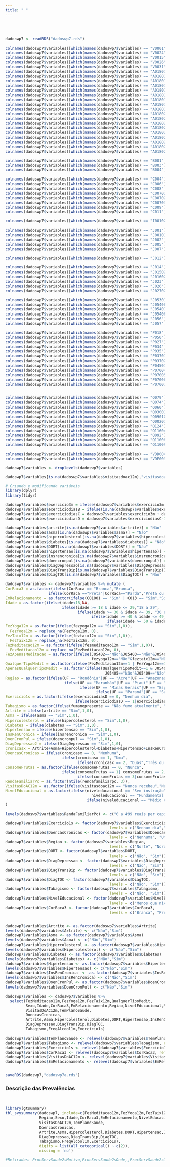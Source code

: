 ```yaml
---
title: " "
---
```


<br/><br/>

```r

dadoswp7 <- readRDS("dadoswp7.rds")

colnames(dadoswp7$variables)[which(names(dadoswp7$variables) == "V0001")] <- "UF"
colnames(dadoswp7$variables)[which(names(dadoswp7$variables) == "V0024")] <- "estrato"
colnames(dadoswp7$variables)[which(names(dadoswp7$variables) == "V0015")] <- "tipoentrevista"
colnames(dadoswp7$variables)[which(names(dadoswp7$variables) == "V0026")] <- "sitsensitaria"
colnames(dadoswp7$variables)[which(names(dadoswp7$variables) == "V0031")] <- "tipoarea"
colnames(dadoswp7$variables)[which(names(dadoswp7$variables) == "A018011")] <- "tv"
colnames(dadoswp7$variables)[which(names(dadoswp7$variables) == "A018012")] <- "tvn"
colnames(dadoswp7$variables)[which(names(dadoswp7$variables) == "A018013")] <- "geladeira"
colnames(dadoswp7$variables)[which(names(dadoswp7$variables) == "A018014")] <- "geladeiran"
colnames(dadoswp7$variables)[which(names(dadoswp7$variables) == "A018015")] <- "maqroupa"
colnames(dadoswp7$variables)[which(names(dadoswp7$variables) == "A018016")] <- "maqroupan"
colnames(dadoswp7$variables)[which(names(dadoswp7$variables) == "A018017")] <- "telefone"
colnames(dadoswp7$variables)[which(names(dadoswp7$variables) == "A018018")] <- "telefonen"
colnames(dadoswp7$variables)[which(names(dadoswp7$variables) == "A018019")] <- "celular"
colnames(dadoswp7$variables)[which(names(dadoswp7$variables) == "A018020")] <- "celularn"
colnames(dadoswp7$variables)[which(names(dadoswp7$variables) == "A018021")] <- "microondas"
colnames(dadoswp7$variables)[which(names(dadoswp7$variables) == "A018022")] <- "microondasn"
colnames(dadoswp7$variables)[which(names(dadoswp7$variables) == "A018023")] <- "computador"
colnames(dadoswp7$variables)[which(names(dadoswp7$variables) == "A018024")] <- "computadorn"
colnames(dadoswp7$variables)[which(names(dadoswp7$variables) == "A018025")] <- "motocicleta"
colnames(dadoswp7$variables)[which(names(dadoswp7$variables) == "A018026")] <- "motocicletan"
colnames(dadoswp7$variables)[which(names(dadoswp7$variables) == "A018027")] <- "carro"
colnames(dadoswp7$variables)[which(names(dadoswp7$variables) == "A018028")] <- "carron"

colnames(dadoswp7$variables)[which(names(dadoswp7$variables) == "B001")] <- "CadastroNaUSF"
colnames(dadoswp7$variables)[which(names(dadoswp7$variables) == "B003")] <- "visitasdoac12m"
colnames(dadoswp7$variables)[which(names(dadoswp7$variables) == "B004")] <- "visitaAE"

colnames(dadoswp7$variables)[which(names(dadoswp7$variables) == "C004")] <- "condicaodom"
colnames(dadoswp7$variables)[which(names(dadoswp7$variables) == "C006")] <- "Sexo"
colnames(dadoswp7$variables)[which(names(dadoswp7$variables) == "C008")] <- "idade"
colnames(dadoswp7$variables)[which(names(dadoswp7$variables) == "C00701")] <- "DiaNascimento"
colnames(dadoswp7$variables)[which(names(dadoswp7$variables) == "C00702")] <- "MesNascimento"
colnames(dadoswp7$variables)[which(names(dadoswp7$variables) == "C00703")] <- "AnoNascimento"
colnames(dadoswp7$variables)[which(names(dadoswp7$variables) == "C009")] <- "CorRaca"
colnames(dadoswp7$variables)[which(names(dadoswp7$variables) == "C011")] <- "EstadoCivil"

colnames(dadoswp7$variables)[which(names(dadoswp7$variables) == "I00102")] <- "TemPlanoSaude"

colnames(dadoswp7$variables)[which(names(dadoswp7$variables) == "J001")] <- "EstadoDeSaudeA"
colnames(dadoswp7$variables)[which(names(dadoswp7$variables) == "J00101")] <- "EstadoDeSaudeB"
colnames(dadoswp7$variables)[which(names(dadoswp7$variables) == "J002")] <- "RestricaoPorSaude2s"
colnames(dadoswp7$variables)[which(names(dadoswp7$variables) == "J005")] <- "Acamado2s"
colnames(dadoswp7$variables)[which(names(dadoswp7$variables) == "J007")] <- "DiagCronicas"

colnames(dadoswp7$variables)[which(names(dadoswp7$variables) == "J012")] <- "NumeroConsultas12m"

colnames(dadoswp7$variables)[which(names(dadoswp7$variables) == "J014")] <- "ProcServSaude2s"
colnames(dadoswp7$variables)[which(names(dadoswp7$variables) == "J01502")] <- "ProcServSaude2sMotivo"
colnames(dadoswp7$variables)[which(names(dadoswp7$variables) == "J01602")] <- "ProcServSaude2sOnde"
colnames(dadoswp7$variables)[which(names(dadoswp7$variables) == "J023")] <- "ProcServSaude2sRede"
colnames(dadoswp7$variables)[which(names(dadoswp7$variables) == "J026")] <- "ProcServSaude2sSUS"
colnames(dadoswp7$variables)[which(names(dadoswp7$variables) == "J02702")] <- "ProcServSaude2sQual"

colnames(dadoswp7$variables)[which(names(dadoswp7$variables) == "J05301")] <- "UsouIntegrativa12m"
colnames(dadoswp7$variables)[which(names(dadoswp7$variables) == "J05406")] <- "fezmeditacao12m"
colnames(dadoswp7$variables)[which(names(dadoswp7$variables) == "J05407")] <- "fezyoga12m"
colnames(dadoswp7$variables)[which(names(dadoswp7$variables) == "J05408")] <- "feztaix12m"
colnames(dadoswp7$variables)[which(names(dadoswp7$variables) == "J056")] <- "PagouPeloTratamento"
colnames(dadoswp7$variables)[which(names(dadoswp7$variables) == "J057")] <- "TratamentoPeloSUS"

colnames(dadoswp7$variables)[which(names(dadoswp7$variables) == "P018")] <- "consomeFrutas"
colnames(dadoswp7$variables)[which(names(dadoswp7$variables) == "P050")] <- "fumanopresente"
colnames(dadoswp7$variables)[which(names(dadoswp7$variables) == "P027")] <- "FreqAlcool1m"
colnames(dadoswp7$variables)[which(names(dadoswp7$variables) == "P034")] <- "exercicio3m"
colnames(dadoswp7$variables)[which(names(dadoswp7$variables) == "P035")] <- "exerciciodias"
colnames(dadoswp7$variables)[which(names(dadoswp7$variables) == "P03701")] <- "exerciciohor"
colnames(dadoswp7$variables)[which(names(dadoswp7$variables) == "P03702")] <- "exerciciomin"
colnames(dadoswp7$variables)[which(names(dadoswp7$variables) == "P04501")] <- "TempoNaTV1d"
colnames(dadoswp7$variables)[which(names(dadoswp7$variables) == "P07004")] <- "FonteInformacaoJornRevis30d"
colnames(dadoswp7$variables)[which(names(dadoswp7$variables) == "P07005")] <- "FonteInformacaoTV30d"
colnames(dadoswp7$variables)[which(names(dadoswp7$variables) == "P07006")] <- "FonteInformacaoRadio30d"
colnames(dadoswp7$variables)[which(names(dadoswp7$variables) == "P07007")] <- "FonteInformacaoInternet30d"


colnames(dadoswp7$variables)[which(names(dadoswp7$variables) == "Q079")] <- "artrite"
colnames(dadoswp7$variables)[which(names(dadoswp7$variables) == "Q074")] <- "asma"
colnames(dadoswp7$variables)[which(names(dadoswp7$variables) == "Q060")] <- "hipercolesterol"
colnames(dadoswp7$variables)[which(names(dadoswp7$variables) == "Q03001")] <- "diabetes"
colnames(dadoswp7$variables)[which(names(dadoswp7$variables) == "Q09010")] <- "DORT"
colnames(dadoswp7$variables)[which(names(dadoswp7$variables) == "Q00201")] <- "hipertensao"
colnames(dadoswp7$variables)[which(names(dadoswp7$variables) == "Q124")] <- "insrencronica"
colnames(dadoswp7$variables)[which(names(dadoswp7$variables) == "Q11604")] <- "doencronpul"
colnames(dadoswp7$variables)[which(names(dadoswp7$variables) == "Q092")] <- "DiagDepressao"
colnames(dadoswp7$variables)[which(names(dadoswp7$variables) == "Q11008")] <- "DiagTransBip"
colnames(dadoswp7$variables)[which(names(dadoswp7$variables) == "Q11009")] <- "DiagTOC"

colnames(dadoswp7$variables)[which(names(dadoswp7$variables) == "VDD004A")] <- "niveleducacional"
colnames(dadoswp7$variables)[which(names(dadoswp7$variables) == "VDF003")] <- "rendafamiliarpc"

dadoswp7$variables <- droplevels(dadoswp7$variables)

dadoswp7$variables[is.na(dadoswp7$variables$visitasdoac12m),"visitasdoac12m"] <- "Nunca recebeu"

# Criando e modificando variáveis
library(dplyr)
library(tidyr)

dadoswp7$variables$exercicio3m = ifelse(dadoswp7$variables$exercicio3m == "Sim",1,0)
dadoswp7$variables$exerciciodiasB = ifelse(is.na(dadoswp7$variables$exerciciodias),1,dadoswp7$variables$exerciciodias)
dadoswp7$variables$exerciciodiasC = dadoswp7$variables$exercicio3m + dadoswp7$variables$exerciciodiasB
dadoswp7$variables$exerciciodiasD = dadoswp7$variables$exerciciodiasC-1

dadoswp7$variables$artrite[is.na(dadoswp7$variables$artrite)] = "Não"
dadoswp7$variables$asma[is.na(dadoswp7$variables$asma)] = "Não"
dadoswp7$variables$hipercolesterol[is.na(dadoswp7$variables$hipercolesterol)] = "Não"
dadoswp7$variables$diabetes[is.na(dadoswp7$variables$diabetes)] = "Não"
dadoswp7$variables$DORT[is.na(dadoswp7$variables$DORT)] = "Não"
dadoswp7$variables$hipertensao[is.na(dadoswp7$variables$hipertensao)] = "Não"
dadoswp7$variables$insrencronica[is.na(dadoswp7$variables$insrencronica)] = "Não"
dadoswp7$variables$doencronpul[is.na(dadoswp7$variables$doencronpul)] = "Não"
dadoswp7$variables$DiagDepressao[is.na(dadoswp7$variables$DiagDepressao)] = "Não"
dadoswp7$variables$DiagTransBip[is.na(dadoswp7$variables$DiagTransBip)] = "Não"
dadoswp7$variables$DiagTOC[is.na(dadoswp7$variables$DiagTOC)] = "Não"

dadoswp7$variables <- dadoswp7$variables %>% mutate (
CorRaca3 = as.factor(ifelse(CorRaca == "Branca","Branca",
                   ifelse(CorRaca =="Preta"|CorRaca=="Parda","Preta ou Marrom","Leste Asiático ou Indígena"))),
EmRelacionamento = as.factor(ifelse(C01001 == "Sim" | C013 == "Sim","Sim","Não")),
Idade = as.factor(ifelse(idade<18,NA,
                         ifelse(idade >= 18 & idade <= 29,"18 a 29",
                                ifelse(idade >= 30 & idade <= 39, "30 a 39",
                                      ifelse(idade >= 40 & idade <= 49,"40 a 49",
                                             ifelse(idade >= 50 & idade <= 64,"50 a 64","Maior que 64")))))),
FezYoga12m = as.factor(ifelse(fezyoga12m == "Sim",1,0)),
  FezYoga12m = replace_na(FezYoga12m, 0),
FezTaix12m = as.factor(ifelse(feztaix12m == "Sim",1,0)),
  FezTaix12m = replace_na(FezTaix12m, 0),
FezMeditacao12m = as.factor(ifelse(fezmeditacao12m == "Sim",1,0)),
  FezMeditacao12m = replace_na(FezMeditacao12m, 0),
FezApenasMeditacao = as.factor(ifelse(J05402=="Não"&J05403=="Não"&J05404=="Não"&J05405=="Não"& fezmeditacao12m=="Sim"&
                                      fezyoga12m=="Não"&feztaix12m=="Não"&J05409=="Não"&J054010=="Não","Sim","Não")),
QualquerTipoMedit = as.factor(ifelse(FezMeditacao12m==1 | FezYoga12m==1 | FezTaix12m==1,1,0)),
ApenasQualquerTipoMedit = as.factor(ifelse(QualquerTipoMedit==1 & J05402=="Não" & J05403=="Não" & J05404=="Não" &
                                            J05405=="Não"&J05409=="Não"&J054010=="Não","Sim","Não")),
Regiao = as.factor(ifelse(UF == "Rondônia"|UF == "Acre"|UF == "Amazonas"|UF == "Roraima"|UF == "Pará"|UF == "Amapá"|UF == "Tocantis","Norte",
                          ifelse(UF == "Maranhão"|UF == "Piauí"|UF == "Ceará"|UF == "Rio Grande do Norte"|UF == "Paraíba"|UF == "Pernambuco"|UF == "Alagoas" |UF == "Sergipe"|UF == "Bahia","Nordeste",
                                 ifelse(UF == "Minas Gerais"|UF == "Espírito Santo"|UF == "Rio de Janeiro"|UF == "São Paulo","Sudeste",
                                        ifelse(UF == "Paraná"|UF == "Santa Catarina"|UF == "Rio Grande do Sul","Sul","Centro-Oeste"))))),
Exercicio1s = as.factor(ifelse(exerciciodiasD == 0, "Nenhum dia",
                               ifelse(exerciciodiasD == 1|exerciciodiasD == 2|exerciciodiasD == 3|exerciciodiasD == 4,"De um a quatro dias na semana","Cinco ou mais dias na semana"))),
Tabagismo = as.factor(ifelse(fumanopresente == "Não fumo atualmente", "Não","Sim")),
Artrite = ifelse(artrite == "Sim",1,0),
Asma = ifelse(asma == "Sim",1,0),
Hipercolesterol = ifelse(hipercolesterol == "Sim",1,0),
Diabetes = ifelse(diabetes == "Sim",1,0),
Hipertensao = ifelse(hipertensao == "Sim",1,0),
InsRenCronica = ifelse(insrencronica == "Sim",1,0),
DoenCronPul = ifelse(doencronpul == "Sim",1,0),
DiagDepressao2 = ifelse(DiagDepressao == "Sim",1,0),
cronicasx = Artrite+Asma+Hipercolesterol+Diabetes+Hipertensao+InsRenCronica+DoenCronPul+DiagDepressao2,
DoencasCronicas = ifelse(cronicasx == 0, "Nenhuma",
                         ifelse(cronicasx == 1, "Uma",
                                ifelse(cronicasx == 2, "Duas","Três ou mais"))),
ConsomeFrutas = as.factor(ifelse(consomeFrutas == 0, "Nunca",
                         ifelse(consomeFrutas == 1| consomeFrutas == 2, "Uma a duas vezes por semana",
                                ifelse(consomeFrutas == 3|consomeFrutas == 4, "Três a quatro vezes por semana","Cinco ou mais vezes por semana")))),
RendaFamiliarPc = as.factor(ntile(rendafamiliarpc, 3)), 
VisitasDoAC12m = as.factor(ifelse(visitasdoac12m == "Nunca recebeu","Nunca recebeu","Já recebeu")),
NivelEducacional = as.factor(ifelse(niveleducacional == "Sem instrução" | niveleducacional == "Fundamental incompleto ou equivalente"|
                                      niveleducacional == "Fundamental completo ou equivalente"| niveleducacional == "Médio incompleto ou equivalente","Menos que nível médio complemento",
                                    ifelse(niveleducacional == "Médio completo ou equivalente", "Médio completo","Superior incompleto ou mais")))
)

levels(dadoswp7$variables$RendaFamiliarPc) <- c("0 a 499 reais per capita", "500 a 1087 reais per capita ","1088 reais per capita ou mais")

dadoswp7$variables$Exercicio1s <- factor(dadoswp7$variables$Exercicio1s,
                                              levels = c("Nenhum dia","De um a quatro dias na semana","Cinco ou mais dias na semana"))
dadoswp7$variables$DoencasCronicas <- factor(dadoswp7$variables$DoencasCronicas,
                                              levels = c("Nenhuma", "Uma","Duas","Três ou mais"))
dadoswp7$variables$Regiao <- factor(dadoswp7$variables$Regiao,
                                              levels = c("Norte", "Nordeste","Centro-Oeste","Sudeste","Sul"))
dadoswp7$variables$DORT <- factor(dadoswp7$variables$DORT,
                                              levels = c("Não", "Sim"))
dadoswp7$variables$DiagDepressao <- factor(dadoswp7$variables$DiagDepressao,
                                              levels = c("Não", "Sim"))
dadoswp7$variables$DiagTransBip <- factor(dadoswp7$variables$DiagTransBip,
                                              levels = c("Não", "Sim"))
dadoswp7$variables$DiagTOC <- factor(dadoswp7$variables$DiagTOC,
                                              levels = c("Não", "Sim"))
dadoswp7$variables$Tabagismo <- factor(dadoswp7$variables$Tabagismo,
                                              levels = c("Não", "Sim"))
dadoswp7$variables$NivelEducacional <- factor(dadoswp7$variables$NivelEducacional,
                                              levels = c("Menos que nível médio complemento", "Médio completo","Superior incompleto ou mais"))
dadoswp7$variables$CorRaca3 <- factor(dadoswp7$variables$CorRaca3,
                                              levels = c("Branca", "Preta ou Marrom","Leste Asiático ou Indígena"))


dadoswp7$variables$Artrite <- as.factor(dadoswp7$variables$Artrite)
levels(dadoswp7$variables$Artrite) <- c("Não","Sim")
dadoswp7$variables$Asma <- as.factor(dadoswp7$variables$Asma)
levels(dadoswp7$variables$Asma) <- c("Não","Sim")
dadoswp7$variables$Hipercolesterol <- as.factor(dadoswp7$variables$Hipercolesterol)
levels(dadoswp7$variables$Hipercolesterol) <- c("Não","Sim")
dadoswp7$variables$Diabetes <- as.factor(dadoswp7$variables$Diabetes)
levels(dadoswp7$variables$Diabetes) <- c("Não","Sim")
dadoswp7$variables$Hipertensao <- as.factor(dadoswp7$variables$Hipertensao)
levels(dadoswp7$variables$Hipertensao) <- c("Não","Sim")
dadoswp7$variables$InsRenCronica  <- as.factor(dadoswp7$variables$InsRenCronica)
levels(dadoswp7$variables$InsRenCronica) <- c("Não","Sim")
dadoswp7$variables$DoenCronPul <- as.factor(dadoswp7$variables$DoenCronPul)
levels(dadoswp7$variables$DoenCronPul) <- c("Não","Sim")

dadoswp7$variables <- dadoswp7$variables %>% 
  select(FezMeditacao12m,FezYoga12m,FezTaix12m,QualquerTipoMedit,
         Sexo,Idade,CorRaca3,EmRelacionamento,Regiao,NivelEducacional,RendaFamiliarPc,
         VisitasDoAC12m,TemPlanoSaude,
         DoencasCronicas,
         Artrite,Asma,Hipercolesterol,Diabetes,DORT,Hipertensao,InsRenCronica,DoenCronPul,
         DiagDepressao,DiagTransBip,DiagTOC,
         Tabagismo,FreqAlcool1m,Exercicio1s)

dadoswp7$variables$TemPlanoSaude <- relevel(dadoswp7$variables$TemPlanoSaude, ref = "Não")
dadoswp7$variables$Tabagismo <- relevel(dadoswp7$variables$Tabagismo, ref = "Não")
dadoswp7$variables$Exercicio1s <- relevel(dadoswp7$variables$Exercicio1s, ref = "Nenhum dia")
dadoswp7$variables$CorRaca3 <- relevel(dadoswp7$variables$CorRaca3, ref = "Preta ou Marrom")
dadoswp7$variables$VisitasDoAC12m <- relevel(dadoswp7$variables$VisitasDoAC12m, ref = "Já recebeu")
dadoswp7$variables$EmRelacionamento <- relevel(dadoswp7$variables$EmRelacionamento, ref = "Sim")


saveRDS(dadoswp7,"dadoswp7a.rds")

```

### Descrição das Prevalências  

<br/>


```r

library(gtsummary)
tbl_svysummary(dadoswp7, include=c(FezMeditacao12m,FezYoga12m,FezTaix12m,QualquerTipoMedit,
               Regiao,Sexo,Idade,CorRaca3,EmRelacionamento,NivelEducacional,RendaFamiliarPc,
               VisitasDoAC12m,TemPlanoSaude,
               DoencasCronicas,
               Artrite,Asma,Hipercolesterol,Diabetes,DORT,Hipertensao,InsRenCronica,DoenCronPul,
               DiagDepressao,DiagTransBip,DiagTOC,
               Tabagismo,FreqAlcool1m,Exercicio1s),
               digits = list(all_categorical() ~ c(2)),
               missing = 'no')

#Retirados: ProcServSaude2sMotivo,ProcServSaude2sOnde,,ProcServSaude2sQua

```

<br/><br/>

